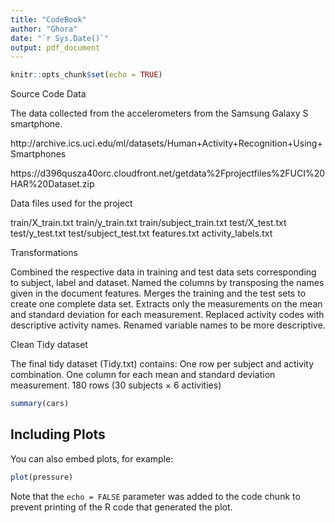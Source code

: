 ```yaml
---
title: "CodeBook"
author: "Ghora"
date: "`r Sys.Date()`"
output: pdf_document
---
```


```r
knitr::opts_chunk$set(echo = TRUE)
```
Source Code Data

The data collected from the accelerometers from the Samsung Galaxy S smartphone. 

http://archive.ics.uci.edu/ml/datasets/Human+Activity+Recognition+Using+Smartphones
 

https://d396qusza40orc.cloudfront.net/getdata%2Fprojectfiles%2FUCI%20HAR%20Dataset.zip


Data files used for the project

train/X_train.txt
train/y_train.txt
train/subject_train.txt
test/X_test.txt
test/y_test.txt
test/subject_test.txt
features.txt
activity_labels.txt

Transformations

Combined the respective data in training and test data sets corresponding to subject, label and dataset.
Named the columns by transposing the names given in the document features.
Merges the training and the test sets to create one complete data set.
Extracts only the measurements on the mean and standard deviation for each measurement. 
Replaced activity codes with descriptive activity names.
Renamed variable names to be more descriptive.

Clean Tidy dataset

The final tidy dataset (Tidy.txt) contains:
One row per subject and activity combination.
One column for each mean and standard deviation measurement.
180 rows (30 subjects × 6 activities)

```r
summary(cars)
```

## Including Plots

You can also embed plots, for example:

```r
plot(pressure)
```

Note that the `echo = FALSE` parameter was added to the code chunk to prevent printing of the R code that generated the plot.
